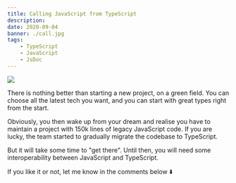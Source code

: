 ```yaml
---
title: Calling JavaScript from TypeScript
description:
date: 2020-09-04
banner: ./call.jpg
tags:
    - TypeScript
    - JavaScript
    - JsDoc
---
```



<img src="./call.jpg" />

<Attribution name="Antoine Barrès" url="https://unsplash.com/@antoinebarres" />

There is nothing better than starting a new project, on a green field.
You can choose all the latest tech you want, and you can start with great types right from the start.

Obviously, you then wake up from your dream and realise you have to maintain a project with 150k lines of legacy JavaScript code.
If you are lucky, the team started to gradually migrate the codebase to TypeScript.

But it will take some time to "get there".
Until then, you will need some interoperability between JavaScript and TypeScript.

<Comments>If you like it or not, let me know in the comments below ⬇️</Comments>
